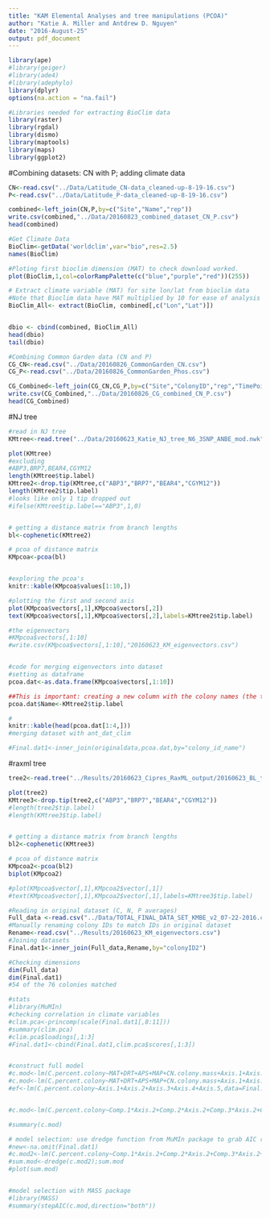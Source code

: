 ```yaml
---
title: "KAM Elemental Analyses and tree manipulations (PCOA)"
author: "Katie A. Miller and Antdrew D. Nguyen"
date: "2016-August-25"
output: pdf_document
---
```

```r
library(ape)
#library(geiger)
#library(ade4)
#library(adephylo)
library(dplyr)
options(na.action = "na.fail")

#Libraries needed for extracting BioClim data
library(raster)
library(rgdal)
library(dismo)
library(maptools)
library(maps)
library(ggplot2)


```

#Combining datasets: CN with P; adding climate data
```r
CN<-read.csv("../Data/Latitude_CN-data_cleaned-up-8-19-16.csv")
P<-read.csv("../Data/Latitude_P-data_cleaned-up-8-19-16.csv")

combined<-left_join(CN,P,by=c("Site","Name","rep"))
write.csv(combined,"../Data/20160823_combined_dataset_CN_P.csv")
head(combined)

#Get Climate Data
BioClim<-getData('worldclim',var="bio",res=2.5)
names(BioClim)

#Ploting first bioclim dimension (MAT) to check download worked.
plot(BioClim,1,col=colorRampPalette(c("blue","purple","red"))(255))

# Extract climate variable (MAT) for site lon/lat from bioclim data
#Note that Bioclim data have MAT multiplied by 10 for ease of analysis
BioClim_All<- extract(BioClim, combined[,c("Lon","Lat")])


dbio <- cbind(combined, BioClim_All)
head(dbio)
tail(dbio)

#Combining Common Garden data (CN and P)
CG_CN<-read.csv("../Data/20160826_CommonGarden_CN.csv")
CG_P<-read.csv("../Data/20160826_CommonGarden_Phos.csv")

CG_Combined<-left_join(CG_CN,CG_P,by=c("Site","ColonyID","rep","TimePoint","SampleID","Colony"))
write.csv(CG_Combined,"../Data/20160826_CG_combined_CN_P.csv")
head(CG_Combined)


```


#NJ tree
```r

#read in NJ tree
KMtree<-read.tree("../Data/20160623_Katie_NJ_tree_N6_3SNP_ANBE_mod.nwk")

plot(KMtree)
#excluding
#ABP3,BRP7,BEAR4,CGYM12
length(KMtree$tip.label)
KMtree2<-drop.tip(KMtree,c("ABP3","BRP7","BEAR4","CGYM12"))
length(KMtree2$tip.label)
#looks like only 1 tip dropped out
#ifelse(KMtree$tip.label=="ABP3",1,0)


# getting a distance matrix from branch lengths
bl<-cophenetic(KMtree2)

# pcoa of distance matrix
KMpcoa<-pcoa(bl)


#exploring the pcoa's
knitr::kable(KMpcoa$values[1:10,])

#plotting the first and second axis
plot(KMpcoa$vectors[,1],KMpcoa$vectors[,2])
text(KMpcoa$vectors[,1],KMpcoa$vectors[,2],labels=KMtree2$tip.label)

#the eigenvectors
#KMpcoa$vectors[,1:10]
#write.csv(KMpcoa$vectors[,1:10],"20160623_KM_eigenvectors.csv")


#code for merging eigenvectors into dataset
#setting as dataframe
pcoa.dat<-as.data.frame(KMpcoa$vectors[,1:10])

##This is important: creating a new column with the colony names (the tip labels in my tree).
pcoa.dat$Name<-KMtree2$tip.label

#
knitr::kable(head(pcoa.dat[1:4,]))
#merging dataset with ant_dat_clim

#Final.dat1<-inner_join(originaldata,pcoa.dat,by="colony_id_name")

```

#raxml tree
```r
tree2<-read.tree("../Results/20160623_Cipres_RaxML_output/20160623_BL_tree_parsed.newick")

plot(tree2)
KMtree3<-drop.tip(tree2,c("ABP3","BRP7","BEAR4","CGYM12"))
#length(tree2$tip.label)
#length(KMtree3$tip.label)


# getting a distance matrix from branch lengths
bl2<-cophenetic(KMtree3)

# pcoa of distance matrix
KMpcoa2<-pcoa(bl2)
biplot(KMpcoa2)

#plot(KMpcoa$vector[,1],KMpcoa2$vector[,1])
#text(KMpcoa$vector[,1],KMpcoa2$vector[,1],labels=KMtree3$tip.label)
```

```r
#Reading in original dataset (C, N, P averages)
Full_data <-read.csv("../Data/TOTAL_FINAL_DATA_SET_KMBE_v2_07-22-2016.csv")
#Manually renaming colony IDs to match IDs in original dataset
Rename<-read.csv("../Results/20160623_KM_eigenvectors.csv")
#Joining datasets
Final.dat1<-inner_join(Full_data,Rename,by="colonyID2")

#Checking dimensions
dim(Full_data)
dim(Final.dat1)
#54 of the 76 colonies matched


```

```r
#stats
#library(MuMIn)
#checking correlation in climate variables
#clim.pca<-princomp(scale(Final.dat1[,8:11]))
#summary(clim.pca)
#clim.pca$loadings[,1:3]
#Final.dat1<-cbind(Final.dat1,clim.pca$scores[,1:3])


#construct full model
#c.mod<-lm(C.percent.colony~MAT+DRT+APS+MAP+CN.colony.mass+Axis.1+Axis.2+Axis.3+Axis.4+Axis.5+MAT*Axis.1+MAT*Axis.2+MAT*Axis.3+MAT*Axis.4+MAT*Axis.5+DRT*Axis.1+DRT*Axis.2+DRT*Axis.3+DRT*Axis.4+DRT*Axis.5+APS*Axis.1+APS*Axis.2+APS*Axis.3+APS*Axis.4+APS*Axis.5+MAP*Axis.1+MAP*Axis.2+MAP*Axis.3+MAP*Axis.4+MAP*Axis.5+CN.colony.mass*Axis.1+CN.colony.mass*Axis.2+CN.colony.mass*Axis.3+CN.colony.mass*Axis.4+CN.colony.mass*Axis.5, data=na.omit(Final.dat1))
#c.mod<-lm(C.percent.colony~MAT+DRT+APS+MAP+CN.colony.mass+Axis.1+Axis.2+Axis.3+Axis.1*DRT+Axis.1*APS+Axis.2*DRT+Axis.2*APS+Axis.3*DRT+Axis.3*APS, data=na.omit(Final.dat1))
#ef<-lm(C.percent.colony~Axis.1+Axis.2+Axis.3+Axis.4+Axis.5,data=Final.dat1);summary(ef)


#c.mod<-lm(C.percent.colony~Comp.1*Axis.2+Comp.2*Axis.2+Comp.3*Axis.2+CN.colony.mass,data=Final.dat1)

#summary(c.mod)

# model selection: use dredge function from MuMIn package to grab AIC rankings of subset models
#new<-na.omit(Final.dat1)
#c.mod2<-lm(C.percent.colony~Comp.1*Axis.2+Comp.2*Axis.2+Comp.3*Axis.2+CN.colony.mass,data=new)
#sum.mod<-dredge(c.mod2);sum.mod
#plot(sum.mod)


#model selection with MASS package
#library(MASS)
#summary(stepAIC(c.mod,direction="both"))


```


